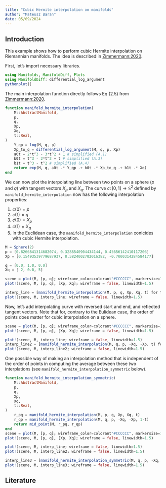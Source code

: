 ```yaml
---
title: "Cubic Hermite interpolation on manifolds"
author: "Mateusz Baran"
date: 05/09/2024
---
```


## Introduction

This example shows how to perform cubic Hermite interpolation on Riemannian manifolds. The idea is described in [Zimmermann:2020](@ref).

First, let's import necessary libraries.

```julia
using Manifolds, ManifoldDiff, Plots
using ManifoldDiff: differential_log_argument
pythonplot()

```

The main interpolation function directly follows Eq (2.5) from [Zimmermann:2020](@ref).

```julia

function manifold_hermite_interpolation(
    M::AbstractManifold,
    p,
    q,
    Xp,
    Xq,
    t::Real,
)
    Y_qp = log(M, q, p)
    Xp_to_q = differential_log_argument(M, q, p, Xp)
    a0t = 2*t^3 - 3*t^2 + 1 # simplified (A.1)
    b0t = t^3 - 2*t^2 + t # simplified (A.3)
    b1t = t^3 - t^2 # simplified (A.4)
    return exp(M, q, a0t .* Y_qp .+ b0t .* Xp_to_q .+ b1t .* Xq)
end
```

We can now plot the interpolating line between two points on a sphere ($p$ and $q$) with tangent vectors $X_p$ and $X_q$. The curve $c\colon [0, 1] \to \mathbb{S}^2$ defined by `manifold_hermite_interpolation` now has the following interpolation properties:

1. $c(0) = p$
2. $c(1) = q$
3. $\dot{c}(0) = X_p$
4. $\dot{c}(1) = X_q$
5. In the Euclidean case, the `manifold_hermite_interpolation` conicides with cubic Hermite interpolation.

```julia

M = Sphere(2)
p = [0.8266841314682074, 0.3288540904434144, 0.45656142410117206]
Xp = [0.15493539779687937, 0.5824002702016382, -0.7000314284584177]

q = [0.0, 1.0, 0.0]
Xq = [-2, 0.0, 5]

scene = plot(M, [p, q]; wireframe_color=colorant"#CCCCCC", markersize=10, camera=(140.0, 10.0))
plot!(scene, M, [p, q], [Xp, Xq]; wireframe = false, linewidth=1.5)

interp_line = [manifold_hermite_interpolation(M, p, q, Xp, Xq, t) for t in 0.0:0.01:1.0]
plot!(scene, M, interp_line; wireframe = false, linewidth=1.5)

```

Now, let's add interpolating curve with reversed start and end, and reflected tangent vectors.
Note that for, contrary to the Eulidean case, the order of points does matter for cubic interpolation on a sphere.

```julia

scene = plot(M, [p, q]; wireframe_color=colorant"#CCCCCC", markersize=10, camera=(140.0, 10.0))
plot!(scene, M, [p, q], [Xp, Xq]; wireframe = false, linewidth=1.5)

plot!(scene, M, interp_line; wireframe = false, linewidth=1.5)
interp_line2 = [manifold_hermite_interpolation(M, q, p, -Xq, -Xp, t) for t in 0.0:0.01:1.0]
plot!(scene, M, interp_line2; wireframe = false, linewidth=1.5)

```

One possible way of making an interpolation method that is independent of the order of points in computing the average between these two interplations (see `manifold_hermite_interpolation_symmetric` below).


```julia

function manifold_hermite_interpolation_symmetric(
    M::AbstractManifold,
    p,
    q,
    Xp,
    Xq,
    t::Real,
)
    r_pq = manifold_hermite_interpolation(M, p, q, Xp, Xq, t)
    r_qp = manifold_hermite_interpolation(M, q, p, -Xq, -Xp, 1-t)
    return mid_point(M, r_pq, r_qp)
end
scene = plot(M, [p, q]; wireframe_color=colorant"#CCCCCC", markersize=10, camera=(140.0, 10.0))
plot!(scene, M, [p, q], [Xp, Xq]; wireframe = false, linewidth=1.5)

plot!(scene, M, interp_line; wireframe = false, linewidth=1.5)
plot!(scene, M, interp_line2; wireframe = false, linewidth=1.5)

interp_line3 = [manifold_hermite_interpolation_symmetric(M, q, p, -Xq, -Xp, t) for t in 0.0:0.01:1.0]
plot!(scene, M, interp_line3; wireframe = false, linewidth=1.5)

```

## Literature

````{=commonmark}
```@bibliography
Pages = ["hermite.md"]
Canonical=false
```
````
